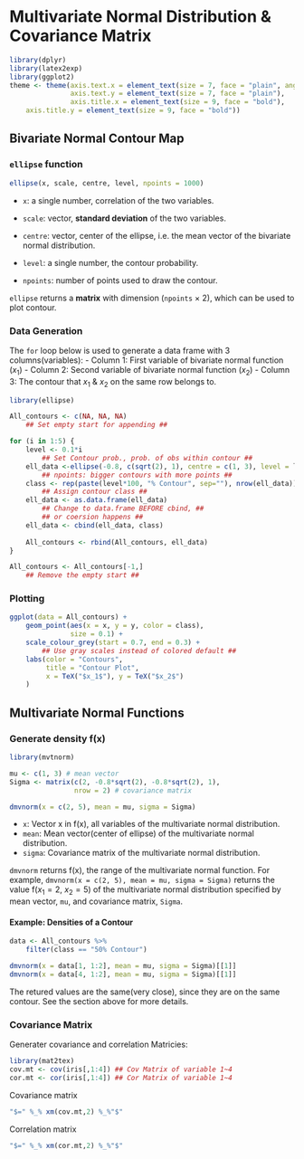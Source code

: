 # Multivariate Normal Distribution & Covariance Matrix {#mvnorm}


```r
library(dplyr)
library(latex2exp)
library(ggplot2)
theme <- theme(axis.text.x = element_text(size = 7, face = "plain", angle = 30),
               axis.text.y = element_text(size = 7, face = "plain"),
               axis.title.x = element_text(size = 9, face = "bold"),
    axis.title.y = element_text(size = 9, face = "bold"))
```


Bivariate Normal Contour Map
-----------------------------------

### `ellipse` function
```r
ellipse(x, scale, centre, level, npoints = 1000)
```
- `x`: a single number, correlation of the two variables.

- `scale`: vector, **standard deviation** of the two variables.

- `centre`: vector, center of the ellipse, i.e. the mean vector of the bivariate normal distribution.

- `level`: a single number, the contour probability.

- `npoints`: number of points used to draw the contour.

`ellipse` returns a **matrix** with dimension (`npoints` $\times$ 2), which can be used to plot contour.

### Data Generation
The `for` loop below is used to generate a data frame with 3 columns(variables):
    - Column 1: First variable of bivariate normal function ($x_1$)
    - Column 2: Second variable of bivariate normal function ($x_2$)
    - Column 3: The contour that $x_1$ & $x_2$ on the same row belongs to.
```r
library(ellipse)

All_contours <- c(NA, NA, NA) 
    ## Set empty start for appending ##

for (i in 1:5) {
    level <- 0.1*i 
        ## Set Contour prob., prob. of obs within contour ##
    ell_data <-ellipse(-0.8, c(sqrt(2), 1), centre = c(1, 3), level = level, npoints = 800+(i-1)^3)
        ## npoints: bigger contours with more points ##
    class <- rep(paste(level*100, "% Contour", sep=""), nrow(ell_data))
        ## Assign contour class ##
    ell_data <- as.data.frame(ell_data)
        ## Change to data.frame BEFORE cbind, ##
        ## or coersion happens ##
    ell_data <- cbind(ell_data, class)
    
    All_contours <- rbind(All_contours, ell_data)
}

All_contours <- All_contours[-1,]
    ## Remove the empty start ##
```

### Plotting
```r
ggplot(data = All_contours) +
    geom_point(aes(x = x, y = y, color = class),
               size = 0.1) +
    scale_colour_grey(start = 0.7, end = 0.3) +
        ## Use gray scales instead of colored default ##
    labs(color = "Contours", 
         title = "Contour Plot",
         x = TeX("$x_1$"), y = TeX("$x_2$")
    )
```

Multivariate Normal Functions
----------------------------------

### Generate density f(x)

```r
library(mvtnorm)

mu <- c(1, 3) # mean vector
Sigma <- matrix(c(2, -0.8*sqrt(2), -0.8*sqrt(2), 1),
                nrow = 2) # covariance matrix

dmvnorm(x = c(2, 5), mean = mu, sigma = Sigma)
```

- `x`: Vector x in f(x), all variables of the multivariate normal distribution.
- `mean`: Mean vector(center of ellipse) of the multivariate normal distribution.
- `sigma`: Covariance matrix of the multivariate normal distribution.

`dmvnorm` returns f(x), the range of the multivariate normal function. For example, `dmvnorm(x = c(2, 5), mean = mu, sigma = Sigma)` returns the value f($x_1=2$, $x_2=5$) of the multivariate normal distribution specified by mean vector, `mu`, and covariance matrix, `Sigma`.

#### Example: Densities of a Contour 
```r
data <- All_contours %>% 
    filter(class == "50% Contour")

dmvnorm(x = data[1, 1:2], mean = mu, sigma = Sigma)[[1]]
dmvnorm(x = data[4, 1:2], mean = mu, sigma = Sigma)[[1]]
```

The retured values are the same(very close), since they are on the same contour. See the section [above]{#data-generation} for more details.

### Covariance Matrix

Generater covariance and correlation Matricies:
```r
library(mat2tex)
cov.mt <- cov(iris[,1:4]) ## Cov Matrix of variable 1~4
cor.mt <- cor(iris[,1:4]) ## Cor Matrix of variable 1~4
```

Covariance matrix 
```r
"$=" %_% xm(cov.mt,2) %_%"$"
```

Correlation matrix 
```r
"$=" %_% xm(cor.mt,2) %_%"$"
```


